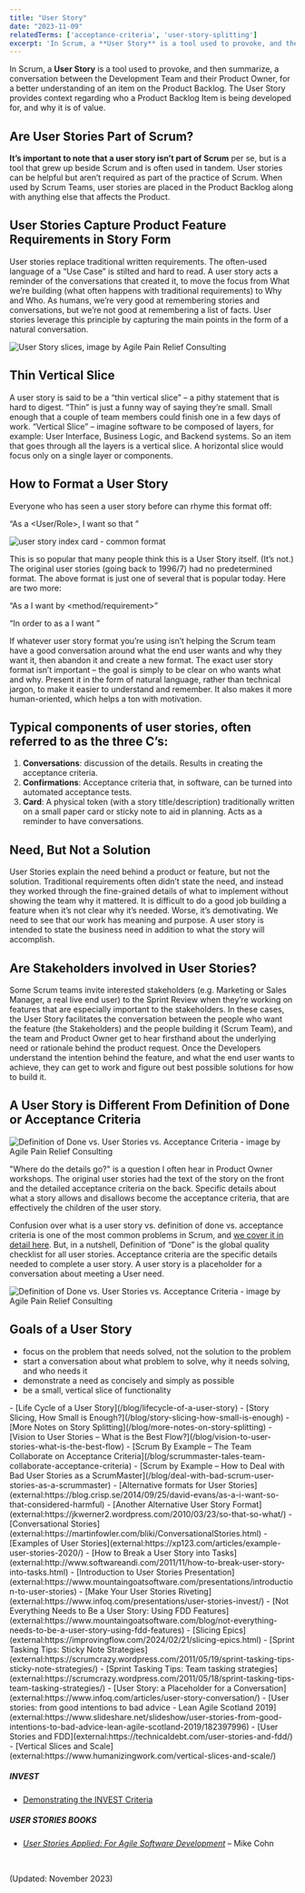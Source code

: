 ```yaml
---
title: "User Story"
date: "2023-11-09"
relatedTerms: ['acceptance-criteria', 'user-story-splitting']
excerpt: 'In Scrum, a **User Story** is a tool used to provoke, and then summarize, a conversation'
---
```


In Scrum, a **User Story** is a tool used to provoke, and then summarize, a conversation between the Development Team and their Product Owner, for a better understanding of an item on the Product Backlog. The User Story provides context regarding who a Product Backlog Item is being developed for, and why it is of value.

## Are User Stories Part of Scrum?

**It’s important to note that a user story isn’t part of Scrum** per se, but is a tool that grew up beside Scrum and is often used in tandem. User stories can be helpful but aren’t required as part of the practice of Scrum. When used by Scrum Teams, user stories are placed in the Product Backlog along with anything else that affects the Product.

## User Stories Capture Product Feature Requirements in Story Form

User stories replace traditional written requirements. The often-used language of a “Use Case” is stilted and hard to read. A user story acts a reminder of the conversations that created it, to move the focus from What we’re building (what often happens with traditional requirements) to Why and Who. As humans, we’re very good at remembering stories and conversations, but we’re not good at remembering a list of facts. User stories leverage this principle by capturing the main points in the form of a natural conversation.

![User Story slices, image by Agile Pain Relief Consulting](src/content/glossary/user-story/images/User-Story-slices.png)

## Thin Vertical Slice

A user story is said to be a “thin vertical slice” – a pithy statement that is hard to digest. “Thin” is just a funny way of saying they’re small. Small enough that a couple of team members could finish one in a few days of work. “Vertical Slice” – imagine software to be composed of layers, for example: User Interface, Business Logic, and Backend systems. So an item that goes through all the layers is a vertical slice. A horizontal slice would focus only on a single layer or components.

## How to Format a User Story

Everyone who has seen a user story before can rhyme this format off:

“As a <User/Role>, I want <to do something> so that <value>”

![user story index card - common format](src/content/glossary/user-story/images/user-story-index-card-blank.jpg)

This is so popular that many people think this is a User Story itself. (It’s not.) The original user stories (going back to 1996/7) had no predetermined format. The above format is just one of several that is popular today. Here are two more:

“As a <role> I want <business value> by <method/requirement>”

“In order to <achieve some value> as a <type of user> I want <some functionality>”

If whatever user story format you’re using isn’t helping the Scrum team have a good conversation around what the end user wants and why they want it, then abandon it and create a new format. The exact user story format isn’t important – the goal is simply to be clear on who wants what and why. Present it in the form of natural language, rather than technical jargon, to make it easier to understand and remember. It also makes it more human-oriented, which helps a ton with motivation.

## Typical components of user stories, often referred to as the three C’s:

1. **Conversations**: discussion of the details. Results in creating the acceptance criteria.
2. **Confirmations**: Acceptance criteria that, in software, can be turned into automated acceptance tests.
3. **Card**: A physical token (with a story title/description) traditionally written on a small paper card or sticky note to aid in planning. Acts as a reminder to have conversations.

## Need, But Not a Solution

User Stories explain the need behind a product or feature, but not the solution. Traditional requirements often didn’t state the need, and instead they worked through the fine-grained details of what to implement without showing the team why it mattered. It is difficult to do a good job building a feature when it’s not clear why it’s needed. Worse, it’s demotivating. We need to see that our work has meaning and purpose. A user story is intended to state the business need in addition to what the story will accomplish.

## Are Stakeholders involved in User Stories?

Some Scrum teams invite interested stakeholders (e.g. Marketing or Sales Manager, a real live end user) to the Sprint Review when they’re working on features that are especially important to the stakeholders. In these cases, the User Story facilitates the conversation between the people who want the feature (the Stakeholders) and the people building it (Scrum Team), and the team and Product Owner get to hear firsthand about the underlying need or rationale behind the product request. Once the Developers understand the intention behind the feature, and what the end user wants to achieve, they can get to work and figure out best possible solutions for how to build it.

## A User Story is Different From Definition of Done or Acceptance Criteria

![Definition of Done vs. User Stories vs. Acceptance Criteria - image by Agile Pain Relief Consulting](src/content/glossary/user-story/images/APR_Blog-Illustrations_Nov2019_AcceptanceCriteria_B_v2-1024x607.jpg)

"Where do the details go?" is a question I often hear in Product Owner workshops. The original user stories had the text of the story on the front and the detailed acceptance criteria on the back. Specific details about what a story allows and disallows become the acceptance criteria, that are effectively the children of the user story.

Confusion over what is a user story vs. definition of done vs. acceptance criteria is one of the most common problems in Scrum, and [we cover it in detail here](/blog/definition-of-done-user-stories-acceptance-criteria). But, in a nutshell, Definition of “Done” is the global quality checklist for all user stories. Acceptance criteria are the specific details needed to complete a user story. A user story is a placeholder for a conversation about meeting a User need.

![Definition of Done vs. User Stories vs. Acceptance Criteria - image by Agile Pain Relief Consulting](src/content/glossary/user-story/images/APR_Blog-Illustrations_Nov2019_AcceptanceCriteria_A_v2-1024x607.jpg)

## Goals of a User Story

- focus on the problem that needs solved, not the solution to the problem
- start a conversation about what problem to solve, why it needs solving, and who needs it
- demonstrate a need as concisely and simply as possible
- be a small, vertical slice of functionality

<LinkList heading = "Agile Pain Relief Blog Entries">
- [Life Cycle of a User Story](/blog/lifecycle-of-a-user-story)
- [Story Slicing, How Small is Enough?](/blog/story-slicing-how-small-is-enough)
- [More Notes on Story Splitting](/blog/more-notes-on-story-splitting)
- [Vision to User Stories – What is the Best Flow?](/blog/vision-to-user-stories-what-is-the-best-flow)
- [Scrum By Example – The Team Collaborate on Acceptance Criteria](/blog/scrummaster-tales-team-collaborate-acceptance-criteria)
- [Scrum by Example – How to Deal with Bad User Stories as a ScrumMaster](/blog/deal-with-bad-scrum-user-stories-as-a-scrummaster)
</LinkList>

<HighlightBox heading="Resource Links" variant="resourceLinks">
- [Alternative formats for User Stories](external:https://blog.crisp.se/2014/09/25/david-evans/as-a-i-want-so-that-considered-harmful)
- [Another Alternative User Story Format](external:https://jkwerner2.wordpress.com/2010/03/23/so-that-so-what/)
- [Conversational Stories](external:https://martinfowler.com/bliki/ConversationalStories.html)
- [Examples of User Stories](external:https://xp123.com/articles/example-user-stories-2020/)
- [How to Break a User Story into Tasks](external:http://www.softwareandi.com/2011/11/how-to-break-user-story-into-tasks.html)
- [Introduction to User Stories Presentation](external:https://www.mountaingoatsoftware.com/presentations/introduction-to-user-stories)
- [Make Your User Stories Riveting](external:https://www.infoq.com/presentations/user-stories-invest/)
- [Not Everything Needs to Be a User Story: Using FDD Features](external:https://www.mountaingoatsoftware.com/blog/not-everything-needs-to-be-a-user-story-using-fdd-features)
- [Slicing Epics](external:https://improvingflow.com/2024/02/21/slicing-epics.html)
- [Sprint Tasking Tips: Sticky Note Strategies](external:https://scrumcrazy.wordpress.com/2011/05/19/sprint-tasking-tips-sticky-note-strategies/)
- [Sprint Tasking Tips: Team tasking strategies](external:https://scrumcrazy.wordpress.com/2011/05/18/sprint-tasking-tips-team-tasking-strategies/)
- [User Story: a Placeholder for a Conversation](external:https://www.infoq.com/articles/user-story-conversation/)
- [User stories: from good intentions to bad advice - Lean Agile Scotland 2019](external:https://www.slideshare.net/slideshow/user-stories-from-good-intentions-to-bad-advice-lean-agile-scotland-2019/182397996)
- [User Stories and FDD](external:https://technicaldebt.com/user-stories-and-fdd/)
- [Vertical Slices and Scale](external:https://www.humanizingwork.com/vertical-slices-and-scale/)

##### INVEST

- [Demonstrating the INVEST Criteria](external:https://paulmboos.com/2015/09/17/demonstrating-the-invest-criteria/)

##### USER STORIES BOOKS

- [_User Stories Applied: For Agile Software Development_](external:https://www.amazon.com/User-Stories-Applied-Software-Development/dp/0321205685/&tag=notesfromatoo-20/&tag=notesfromatoo-20) – Mike Cohn

 

(Updated: November 2023)
</HighlightBox>

